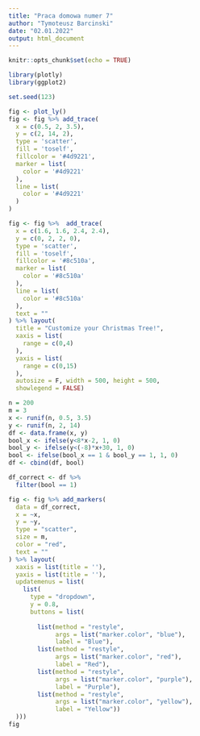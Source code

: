 ---
title: "Praca domowa numer 7"
author: "Tymoteusz Barcinski"
date: "02.01.2022"
output: html_document
---

```{r setup, include=FALSE}
knitr::opts_chunk$set(echo = TRUE)
```


```{r, message=FALSE, warning=FALSE, echo = FALSE}
library(plotly)
library(ggplot2)

set.seed(123)

fig <- plot_ly()
fig <- fig %>% add_trace(
  x = c(0.5, 2, 3.5),
  y = c(2, 14, 2),
  type = 'scatter',
  fill = 'toself',
  fillcolor = '#4d9221',
  marker = list(
    color = '#4d9221'
  ),
  line = list(
    color = '#4d9221'
  )
) 

fig <- fig %>%  add_trace(
  x = c(1.6, 1.6, 2.4, 2.4),
  y = c(0, 2, 2, 0),
  type = 'scatter',
  fill = 'toself',
  fillcolor = '#8c510a',
  marker = list(
    color = '#8c510a'
  ),
  line = list(
    color = '#8c510a'
  ),
  text = ""
) %>% layout(
  title = "Customize your Christmas Tree!",
  xaxis = list(
    range = c(0,4)
  ),
  yaxis = list(
    range = c(0,15)
  ),
  autosize = F, width = 500, height = 500,
  showlegend = FALSE)

n = 200
m = 3
x <- runif(n, 0.5, 3.5)
y <- runif(n, 2, 14)
df <- data.frame(x, y)
bool_x <- ifelse(y<8*x-2, 1, 0)
bool_y <- ifelse(y<(-8)*x+30, 1, 0)
bool <- ifelse(bool_x == 1 & bool_y == 1, 1, 0)
df <- cbind(df, bool)

df_correct <- df %>% 
  filter(bool == 1)

fig <- fig %>% add_markers(
  data = df_correct,
  x = ~x,
  y = ~y,
  type = "scatter",
  size = m,
  color = "red",
  text = ""
) %>% layout(
  xaxis = list(title = ''),
  yaxis = list(title = ''),
  updatemenus = list(
    list(
      type = "dropdown",
      y = 0.8,
      buttons = list(
        
        list(method = "restyle",
             args = list("marker.color", "blue"),
             label = "Blue"),
        list(method = "restyle",
             args = list("marker.color", "red"),
             label = "Red"),
        list(method = "restyle",
             args = list("marker.color", "purple"),
             label = "Purple"),
        list(method = "restyle",
             args = list("marker.color", "yellow"),
             label = "Yellow"))
  )))
fig



```

